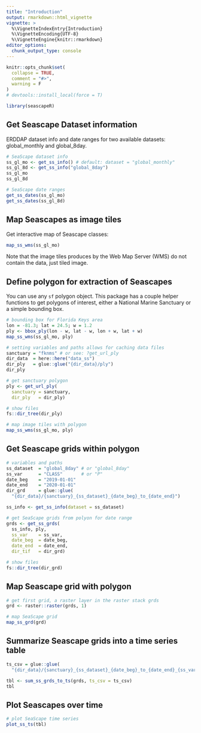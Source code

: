 ```yaml
---
title: "Introduction"
output: rmarkdown::html_vignette
vignette: >
  %\VignetteIndexEntry{Introduction}
  %\VignetteEncoding{UTF-8}
  %\VignetteEngine{knitr::rmarkdown}
editor_options: 
  chunk_output_type: console
---
```


```r
knitr::opts_chunk$set(
  collapse = TRUE,
  comment = "#>",
  warning = F
)
# devtools::install_local(force = T)
```

```r
library(seascapeR)
```

## Get Seascape Dataset information

ERDDAP dataset info and date ranges for two available datasets: global_monthly and global_8day.

```r
# SeaScape dataset info
ss_gl_mo <- get_ss_info() # default: dataset = "global_monthly"
ss_gl_8d <- get_ss_info("global_8day")
ss_gl_mo
ss_gl_8d

# SeaScape date ranges
get_ss_dates(ss_gl_mo)
get_ss_dates(ss_gl_8d)
```

## Map Seascapes as image tiles

Get interactive map of Seascape classes: 

```r
map_ss_wms(ss_gl_mo)
```

Note that the image tiles produces by the Web Map Server (WMS) do not contain the data, just tiled image. 

## Define polygon for extraction of Seascapes

You can use any `sf` polygon object. This package has a couple helper functions to get polygons of interest, either a National Marine Sanctuary or a simple bounding box.

```r
# bounding box for Florida Keys area
lon = -81.3; lat = 24.5; w = 1.2
ply <- bbox_ply(lon - w, lat - w, lon + w, lat + w)
map_ss_wms(ss_gl_mo, ply)
```

```r
# setting variables and paths allows for caching data files
sanctuary = "fknms" # or see: ?get_url_ply
dir_data  = here::here("data_ss")
dir_ply   = glue::glue("{dir_data}/ply")
dir_ply

# get sanctuary polygon
ply <- get_url_ply(
  sanctuary = sanctuary, 
  dir_ply   = dir_ply)
```

```r
# show files
fs::dir_tree(dir_ply)
```

```r
# map image tiles with polygon
map_ss_wms(ss_gl_mo, ply)
```

## Get Seascape grids within polygon

```r
# variables and paths
ss_dataset  = "global_8day" # or "global_8day"
ss_var      = "CLASS"       # or "P"
date_beg    = "2019-01-01"
date_end    = "2020-01-01"
dir_grd     = glue::glue(
  "{dir_data}/{sanctuary}_{ss_dataset}_{date_beg}_to_{date_end}")

ss_info <- get_ss_info(dataset = ss_dataset)

# get SeaScape grids from polyon for date range 
grds <- get_ss_grds(
  ss_info, ply, 
  ss_var    = ss_var, 
  date_beg  = date_beg, 
  date_end  = date_end,
  dir_tif   = dir_grd)

# show files
fs::dir_tree(dir_grd)
```

## Map Seascape grid with polygon

```r
# get first grid, a raster layer in the raster stack grds
grd <- raster::raster(grds, 1)

# map SeaScape grid
map_ss_grd(grd)
```

## Summarize Seascape grids into a time series table

```r
ts_csv = glue::glue(
  "{dir_data}/{sanctuary}_{ss_dataset}_{date_beg}_to_{date_end}_{ss_var}.csv")

tbl <- sum_ss_grds_to_ts(grds, ts_csv = ts_csv)
tbl
```


## Plot Seascapes over time

```r
# plot SeaScape time series
plot_ss_ts(tbl)
```

